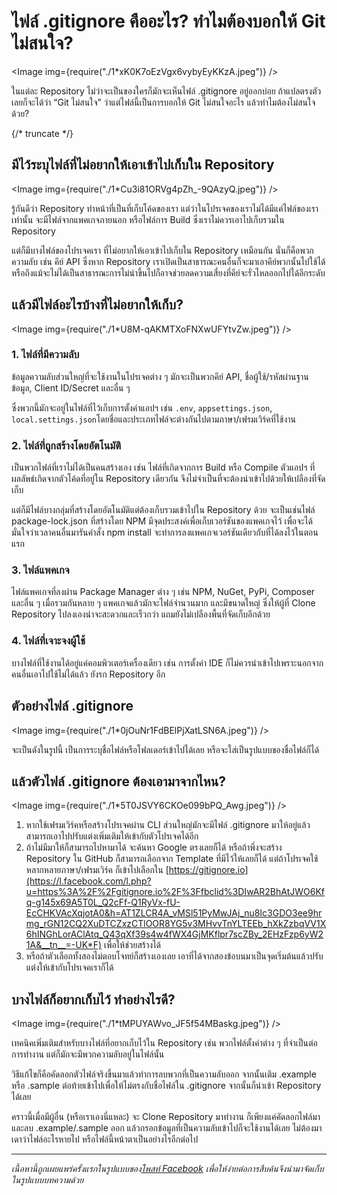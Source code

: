 
# ไฟล์ .gitignore คืออะไร? ทำไมต้องบอกให้ Git ไม่สนใจ?

<Image img={require("./1*xK0K7oEzVgx6vybyEyKKzA.jpeg")} />

ในแต่ละ Repository ไม่ว่าจะเป็นของใครก็มักจะเห็นไฟล์ .gitignore อยู่ออกบ่อย ถ้าแปลตรงตัวเลยก็จะได้ว่า “Git ไม่สนใจ” ว่าแต่ไฟล์นี้เป็นการบอกให้ Git ไม่สนใจอะไร แล้วทำไมต้องไม่สนใจด้วย?

{/* truncate */}

## มีไว้ระบุไฟล์ที่ไม่อยากให้เอาเข้าไปเก็บใน Repository

<Image img={require("./1*Cu3i81ORVg4pZh_-9QAzyQ.jpeg")} />

รู้กันดีว่า Repository ทำหน้าที่เป็นที่เก็บโค้ดของเรา แต่ว่าในโปรเจคของเราไม่ได้มีแค่ไฟล์ของเราเท่านั้น จะมีไฟล์จากแพคเกจภายนอก หรือไฟล์การ Build ซึ่งเราไม่ควรเอาไปเก็บรวมใน Repository

แต่ก็มีบางไฟล์ของโปรเจคเรา ที่ไม่อยากให้เอาเข้าไปเก็บใน Repository เหมือนกัน นั่นก็คือพวกความลับ เช่น คีย์ API ซึ่งหาก Repository เราเปิดเป็นสาธารณะคนอื่นก็จะมาเอาคีย์พวกนั้นไปใช้ได้ หรือถึงแม้จะไม่ได้เป็นสาธารณะการไม่นำขึ้นไปก็อาจช่วยลดความเสี่ยงที่คีย์จะรั่วไหลออกไปได้อีกระดับ

## แล้วมีไฟล์อะไรบ้างที่ไม่อยากให้เก็บ?

<Image img={require("./1*U8M-qAKMTXoFNXwUFYtvZw.jpeg")} />

### 1\. ไฟล์ที่มีความลับ

ข้อมูลความลับส่วนใหญ่ที่จะใช้งานในโปรเจคต่าง ๆ มักจะเป็นพวกคีย์ API, ชื่อผู้ใช้/รหัสผ่านฐานข้อมูล, Client ID/Secret และอื่น ๆ

ซึ่งพวกนี้มักจะอยู่ในไฟล์ที่ไว้เก็บการตั้งค่าแอปฯ เช่น `.env`, `appsettings.json`, `local.settings.json`โดยชื่อและประเภทไฟล์จะต่างกันไปตามภาษา/เฟรมเวิร์คที่ใช้งาน

### 2\. ไฟล์ที่ถูกสร้างโดยอัตโนมัติ

เป็นพวกไฟล์ที่เราไม่ได้เป็นคนสร้างเอง เช่น ไฟล์ที่เกิดจากการ Build หรือ Compile ตัวแอปฯ ที่ผลลัพธ์เกิดจากตัวโค้ดที่อยู่ใน Repository เดียวกัน จึงไม่จำเป็นที่จะต้องนำเข้าไปด้วยให้เปลืองที่จัดเก็บ

แต่ก็มีไฟล์บางกลุ่มที่สร้างโดยอัตโนมัติแต่ต้องเก็บรวมเข้าไปใน Repository ด้วย จะเป็นเช่นไฟล์ package-lock.json ที่สร้างโดย NPM มีจุดประสงค์เพื่อเก็บเวอร์ชันของแพคเกจไว้ เพื่อจะได้มั่นใจว่าเวลาคนอื่นมารันคำสั่ง npm install จะทำการลงแพคเกจเวอร์ชันเดียวกับที่ได้ลงไว้ในตอนแรก

### 3\. ไฟล์แพคเกจ

ไฟล์แพคเกจที่ลงผ่าน Package Manager ต่าง ๆ เช่น NPM, NuGet, PyPi, Composer และอื่น ๆ เมื่อรวมกันหลาย ๆ แพคเกจแล้วมักจะไฟล์จำนวนมาก และมีขนาดใหญ่ ซึ่งให้ผู้ที่ Clone Repository ไปลงเองน่าจะสะดวกและเร็วกว่า แถมยังไม่เปลืองพื้นที่จัดเก็บอีกด้วย

### 4\. ไฟล์ที่เจาะจงผู้ใช้

บางไฟล์ที่ใช้งานได้อยู่แค่คอมพิวเตอร์เครื่องเดียว เช่น การตั้งค่า IDE ก็ไม่ควรนำเข้าไปเพราะนอกจากคนอื่นเอาไปใช้ไม่ได้แล้ว ยังรก Repository อีก

## ตัวอย่างไฟล์ .gitignore

<Image img={require("./1*0jOuNr1FdBElPjXatLSN6A.jpeg")} />

จะเป็นดังในรูปนี้ เป็นการระบุชื่อไฟล์หรือโฟลเดอร์เข้าไปได้เลย หรือจะใส่เป็นรูปแบบของชื่อไฟล์ก็ได้

## แล้วตัวไฟล์ .gitignore ต้องเอามาจากไหน?

<Image img={require("./1*5T0JSVY6CKOe099bPQ_Awg.jpeg")} />

1.  หากใช้เฟรมเวิร์คหรือสร้างโปรเจคผ่าน CLI ส่วนใหญ่มักจะมีไฟล์ .gitignore มาให้อยู่แล้ว สามารถเอาไปปรับแต่งเพิ่มเติมให้เข้ากับตัวโปรเจคได้อีก
2.  ถ้าไม่มีมาให้ก็สามารถไปหามาได้ จะค้นหา Google ตรงเลยก็ได้ หรือถ้าพึ่งจะสร้าง Repository ใน GitHub ก็สามารถเลือกจาก Template ที่มีไว้ให้เลยก็ได้ แต่ถ้าโปรเจคใช้หลากหลายภาษา/เฟรมเวิร์ค ก็เข้าไปเลือกใน [https://gitignore.io](https://l.facebook.com/l.php?u=https%3A%2F%2Fgitignore.io%2F%3Ffbclid%3DIwAR2BhAtJWO6Kfq-g145x69A5T0L_Q2cFf-Q1RyVx-fU-EcCHKVAcXqjotA0&h=AT1ZLCR4A_vMSl51PyMwJAj_nu8Ic3GDO3ee9hrmg_rGN12CQ2XuDTCZxzCTlOOR8YG5v3MHvvTnYLTEEb_hXkZzbqVV1X6hINGhLorAClAtq_Q43qXf39s4w4fWX4GjMKflpr7scZBy_2EHzFzp6yW21A&__tn__=-UK*F) เพื่อให้ช่วยสร้างได้
3.  หรือถ้าตัวเลือกทั้งสองไม่ตอบโจทย์ก็สร้างเองเลย เอาที่ได้จากสองข้อบนมาเป็นจุดเริ่มต้นแล้วปรับแต่งให้เข้ากับโปรเจคเราก็ได้

## บางไฟล์ก็อยากเก็บไว้ ทำอย่างไรดี?

<Image img={require("./1*tMPUYAWvo_JF5f54MBaskg.jpeg")} />

เทคนิคเพิ่มเติมสำหรับบางไฟล์ที่อยากเก็บไว้ใน Repository เช่น พวกไฟล์ตั้งค่าต่าง ๆ ที่จำเป็นต่อการทำงาน แต่ก็มักจะมีพวกความลับอยู่ในไฟล์นั้น

วิธีแก้ไขก็คือคัดลอกตัวไฟล์จริงขึ้นมาแล้วทำการลบพวกที่เป็นความลับออก จากนั้นเติม .example หรือ .sample ต่อท้ายเข้าไปเพื่อให้ไม่ตรงกับชื่อไฟล์ใน .gitignore จากนั้นก็นำเข้า Repository ได้เลย

คราวนี้เมื่อมีผู้อื่น (หรือเราเองนี่แหละ) จะ Clone Repository มาทำงาน ก็เพียงแค่คัดลอกไฟล์มาและลบ .example/.sample ออก แล้วกรอกข้อมูลที่เป็นความลับเข้าไปก็จะใช้งานได้เลย ไม่ต้องมาเดาว่าไฟล์อะไรหายไป หรือไฟล์นี้หน้าตาเป็นอย่างไรอีกต่อไป

---

_เนื้อหานี้ถูกเผยแพร่ครั้งแรกในรูปแบบของ_[_โพสท์ Facebook_](https://www.facebook.com/devesitory/posts/561382318384512) _เพื่อให้ง่ายต่อการสืบค้นจึงนำมาจัดเก็บในรูปแบบบทความด้วย_
